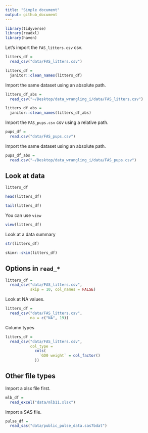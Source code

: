 ```yaml
---
title: "Simple document"
output: github_document
---
```


```r
library(tidyverse)
library(readxl)
library(haven)
```

Let's import the `FAS_litters.csv` csv.

```r
litters_df = 
  read_csv("data/FAS_litters.csv")

litters_df = 
  janitor::clean_names(litters_df)
```

Import the same dataset using an absolute path.

```r
litters_df_abs = 
  read_csv("~/Desktop/data_wrangling_i/data/FAS_litters.csv")

litters_df_abs = 
  janitor::clean_names(litters_df_abs)
```

Import the `FAS_pups.csv` csv using a relative path.

```r
pups_df = 
  read.csv("data/FAS_pups.csv")
```

Import the same dataset using an absolute path.

```r
pups_df_abs = 
  read.csv("~/Desktop/data_wrangling_i/data/FAS_pups.csv")
```

## Look at data

```r
litters_df

head(litters_df)

tail(litters_df)
```

You can use `view`

```r
view(litters_df)
```

Look at a data summary

```r
str(litters_df)

skimr::skim(litters_df)
```

## Options in `read_*`

```r
litters_df = 
  read_csv("data/FAS_litters.csv",
           skip = 10, col_names = FALSE)
```

Look at NA values.

```r
litters_df = 
  read_csv("data/FAS_litters.csv",
           na = c("NA", 19))
```

Column types

```r
litters_df = 
  read_csv("data/FAS_litters.csv",
           col_type = 
             cols(
               `GD0 weight` = col_factor()
             ))
```

## Other file types

Import a xlsx file first.

```r
mlb_df = 
  read_excel("data/mlb11.xlsx")
```

Import a SAS file.

```r
pulse_df = 
  read_sas("data/public_pulse_data.sas7bdat")
```


